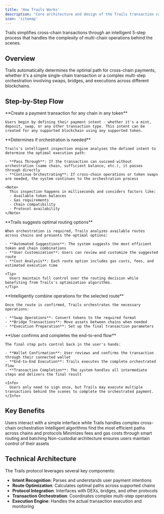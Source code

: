 ```yaml
---
title: 'How Trails Works'
description: 'Core architecture and design of the Trails transaction rails protocol'
icon: 'sitemap'
---
```


Trails simplifies cross-chain transactions through an intelligent 5-step process that handles the complexity of multi-chain operations behind the scenes.

## Overview

Trails automatically determines the optimal path for cross-chain payments, whether it's a simple single-chain transaction or a complex multi-step orchestration involving swaps, bridges, and executions across different blockchains.

## Step-by-Step Flow

<Steps>
  <Step title="Define Intent">
    **Create a payment transaction for any chain in any token**
    
    Users begin by defining their payment intent - whether it's a mint, deposit, swap, or any other transaction type. This intent can be created for any supported blockchain using any supported token.

  </Step>

  <Step title="Trails Inspects">
    **Determines if orchestration is needed**
    
    Trails's intelligent inspection engine analyzes the defined intent to determine the optimal execution path:

    - **Pass Through**: If the transaction can succeed without orchestration (same chain, sufficient balance, etc.), it passes through directly
    - **Continue Orchestrating**: If cross-chain operations or token swaps are needed, the system continues to the orchestration process

    <Note>
      This inspection happens in milliseconds and considers factors like:
      - Available token balances
      - Gas requirements
      - Chain compatibility
      - Protocol availability
    </Note>
  </Step>

  <Step title="Select Route">
    **Trails suggests optimal routing options**
    
    When orchestration is required, Trails analyzes available routes across chains and presents the optimal options:

    - **Automated Suggestions**: The system suggests the most efficient token and chain combinations
    - **User Customization**: Users can review and customize the suggested route
    - **Cost Analysis**: Each route option includes gas costs, fees, and estimated execution time

    <Tip>
      Users maintain full control over the routing decision while benefiting from Trails's optimization algorithms.
    </Tip>
  </Step>

  <Step title="Orchestrate Payment">
    **Intelligently combine operations for the selected route**
    
    Once the route is confirmed, Trails orchestrates the necessary operations:

    - **Swap Operations**: Convert tokens to the required format
    - **Bridge Transactions**: Move assets between chains when needed
    - **Execution Preparation**: Set up the final transaction parameters

  </Step>

  <Step title="Execute Transaction">
    **User confirms and completes the end-to-end flow**
    
    The final step puts control back in the user's hands:

    - **Wallet Confirmation**: User reviews and confirms the transaction through their connected wallet
    - **End-to-End Execution**: Trails executes the complete orchestrated flow
    - **Transaction Completion**: The system handles all intermediate steps and delivers the final result

    <Info>
      Users only need to sign once, but Trails may execute multiple transactions behind the scenes to complete the orchestrated payment.
    </Info>
  </Step>
</Steps>

## Key Benefits

<CardGroup cols={2}>
  <Card title="Simplified UX" icon="hand-sparkles">
    Users interact with a simple interface while Trails handles complex cross-chain orchestration
  </Card>
  <Card title="Optimal Routing" icon="route">
    Intelligent algorithms find the most efficient paths across chains and protocols
  </Card>
  <Card title="Cost Effective" icon="dollar-sign">
    Minimizes fees and gas costs through smart routing and batching
  </Card>
  <Card title="Secure" icon="shield-check">
    Non-custodial architecture ensures users maintain control of their assets
  </Card>
</CardGroup>

## Technical Architecture

The Trails protocol leverages several key components:

- **Intent Recognition**: Parses and understands user payment intentions
- **Route Optimization**: Calculates optimal paths across supported chains
- **Protocol Integration**: Interfaces with DEXs, bridges, and other protocols
- **Transaction Orchestration**: Coordinates complex multi-step operations
- **Execution Engine**: Handles the actual transaction execution and monitoring